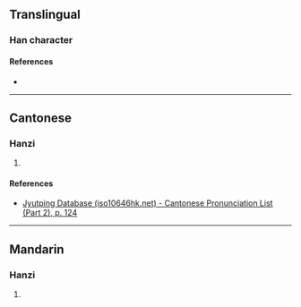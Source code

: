 {{character info/new}}
==Translingual==

===Han character===
{{Han char|rn=74|rad=月|as=05|sn=9|four=|canj=BPT|ids=⿰月世}}

====References====
* {{Han ref|kx=0505.111|hdz=32056.061|uh=6711|ud=26385}}

----

==Cantonese==

===Hanzi===
{{yue-hanzi|jyut=[[sai3]]|y=sai3}}

# {{defn|lang=yue|sort=月05}}

====References====
* [http://www.iso10646hk.net/jp/document/download.jsp Jyutping Database (iso10646hk.net) - Cantonese Pronunciation List (Part 2), p. 124]

----

==Mandarin==

===Hanzi===
{{cmn-hanzi|pin=[[tì]] ([[ti4]])|wg=t'i<sup>4</sup>}}

# {{defn|lang=cmn|sort=月05}}